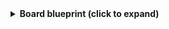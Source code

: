 <details>
<summary><b>Board blueprint (click to expand)</b></summary>

```json showLineNumbers
{
  "identifier": "board",
  "title": "Board",
  "icon": "AzureDevops",
  "schema": {
    "properties": {
      "link": {
        "title": "Link",
        "type": "string",
        "format": "url",
        "icon": "AzureDevops",
        "description": "Link to the board in Azure DevOps"
      }
    },
    "required": []
  },
  "mirrorProperties": {},
  "calculationProperties": {},
  "aggregationProperties": {},
  "relations": {
    "project": {
      "title": "Project",
      "target": "project",
      "required": true,
      "many": false
    }
  }
}
```
</details>